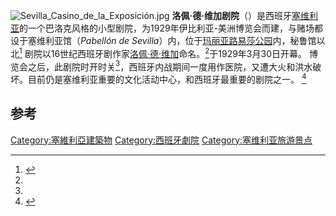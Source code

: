 [[File:Sevilla_Casino_de_la_Exposición.jpg|thumb]]
'''洛佩·德·维加剧院'''（{{lang-es|Teatro Lope de Vega}}）是西班牙[[塞维利亚|塞维利亚]]的一个巴洛克风格的小型剧院，为1929年伊比利亚-美洲博览会而建，与赌场都设于塞维利亚馆（''Pabellón de Sevilla''）内，位于[[玛丽亚路易莎公园|玛丽亚路易莎公园]]内，秘鲁馆以北<ref>{{cite web
 |url=http://www.sevilla5.com/activities/goingout/lope-de-vega.html
 |title=Teatro Lope de Vega Sevilla
 |date=2006-01-15
 |work=Sevilla5
 |accessdate=2011-11-09
 |archive-date=2021-02-12
 |archive-url=https://web.archive.org/web/20210212011826/http://www.sevilla5.com/activities/goingout/lope-de-vega.html
 |dead-url=no
 }}</ref>
剧院以16世纪西班牙剧作家[[洛佩·德·维加|洛佩·德·维加]]命名。<ref name=Watson/>于1929年3月30日开幕。
博览会之后，此剧院时开时关<ref name=selfhist/>，西班牙内战期间一度用作医院，又遭大火和洪水破坏。目前仍是塞维利亚重要的文化活动中心，和西班牙最重要的剧院之一。
<ref>{{cite web
 |url=http://www.bienal-flamenco.org/contenido.asp?idcontenido=625
 |title=Teatro Lope de Vega
 |language=es
 |publisher=Bienal de Flamenco - Ayto. de Sevilla
 |accessdate=2011-11-12
 |archive-date=2012-07-18
 |archive-url=https://web.archive.org/web/20120718134615/http://www.bienal-flamenco.org/contenido.asp?idcontenido=625
 |dead-url=no
 }}</ref>

== 参考 ==
{{reflist |refs=
<ref name=selfhist>{{cite web
 |url         = http://www.teatrolopedevega.org/index.php/contents/view/historia
 |title       = Historia del Teatro Lope de Vega
 |publisher   = Teatro Lope de Vega
 |language    = es
 |accessdate  = 2011-11-09
 |deadurl     = yes
 |archiveurl  = https://web.archive.org/web/20111026055244/http://www.teatrolopedevega.org/index.php/contents/view/historia
 |archivedate = 2011-10-26
}}</ref>
<ref name=Watson>{{cite web
 |url=http://www.andalucia.com/cities/seville/lopedevega.htm
 |title=TEATRO LOPE DE VEGA
 |author=Fiona Flores Watson
 |work=Andalucia.com
 |accessdate=2011-11-10
 |archive-date=2020-11-25
 |archive-url=https://web.archive.org/web/20201125112836/https://www.andalucia.com/cities/seville/lopedevega.htm
 |dead-url=no
 }}</ref>
}}

[[Category:塞維利亞建築物|Category:塞維利亞建築物]]
[[Category:西班牙劇院|Category:西班牙劇院]]
[[Category:塞维利亚旅游景点|Category:塞维利亚旅游景点]]